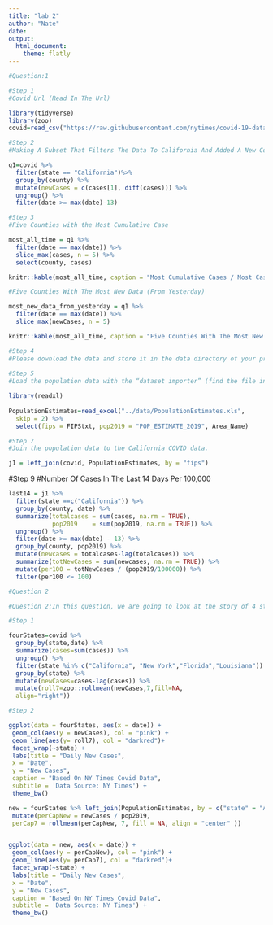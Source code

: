 ```yaml
---
title: "lab 2"
author: "Nate"
date:
output:
  html_document:
    theme: flatly
---
```


```r
#Question:1

#Step 1
#Covid Url (Read In The Url)

library(tidyverse)
library(zoo)
covid=read_csv("https://raw.githubusercontent.com/nytimes/covid-19-data/master/us-counties.csv")
```

```r
#Step 2
#Making A Subset That Filters The Data To California And Added A New Column (Mutate) With The Daily New Cases Using Either diff or lag.

q1=covid %>% 
  filter(state == "California")%>%
  group_by(county) %>% 
  mutate(newCases = c(cases[1], diff(cases))) %>% 
  ungroup() %>% 
  filter(date >= max(date)-13)

#Step 3
#Five Counties with the Most Cumulative Case

most_all_time = q1 %>% 
  filter(date == max(date)) %>% 
  slice_max(cases, n = 5) %>% 
  select(county, cases)

knitr::kable(most_all_time, caption = "Most Cumulative Cases / Most Cases Of All Time", col.names = c("Counties", "Max Cases To Date"))

#Five Counties With The Most New Data (From Yesterday)

most_new_data_from_yesterday = q1 %>% 
  filter(date == max(date)) %>% 
  slice_max(newCases, n = 5)

knitr::kable(most_all_time, caption = "Five Counties With The Most New Data (From Yesterday)", col.names = c("Counties", "New Cases"))

#Step 4
#Please download the data and store it in the data directory of your project. = Did!
  
#Step 5
#Load the population data with the “dataset importer” (find the file in your data directory via the file explorer –> click on it –> select “Import Dataset”). Be sure to copy the code preview (ignore the View(...)) and insert it in your Rmarkdown. This will allow the data to be referenced every time the file is run! = Did!

library(readxl)
  
PopulationEstimates=read_excel("../data/PopulationEstimates.xls", 
  skip = 2) %>% 
  select(fips = FIPStxt, pop2019 = "POP_ESTIMATE_2019", Area_Name)

#Step 7
#Join the population data to the California COVID data.

j1 = left_join(covid, PopulationEstimates, by = "fips")

```

#Step 9
#Number Of Cases In The Last 14 Days Per 100,000 

```r
last14 = j1 %>% 
  filter(state ==c("California")) %>% 
  group_by(county, date) %>% 
  summarize(totalcases = sum(cases, na.rm = TRUE),
            pop2019    = sum(pop2019, na.rm = TRUE)) %>%
  ungroup() %>% 
  filter(date >= max(date) - 13) %>% 
  group_by(county, pop2019) %>% 
  mutate(newcases = totalcases-lag(totalcases)) %>% 
  summarize(totNewCases = sum(newcases, na.rm = TRUE)) %>% 
  mutate(per100 = totNewCases / (pop2019/100000)) %>% 
  filter(per100 <= 100)
```

```r
#Question 2

#Question 2:In this question, we are going to look at the story of 4 states and the impact scale can have on data interpretation. The states include: New York, California, Louisiana, and Florida.Your task is to make a faceted bar plot showing the number of daily, new cases at the state level.

#Step 1

fourStates=covid %>% 
  group_by(state,date) %>% 
  summarize(cases=sum(cases)) %>%
  ungroup() %>% 
  filter(state %in% c("California", "New York","Florida","Louisiana")) %>%
  group_by(state) %>% 
  mutate(newCases=cases-lag(cases)) %>%
  mutate(roll7=zoo::rollmean(newCases,7,fill=NA,
  align="right"))

```

```r
#Step 2

ggplot(data = fourStates, aes(x = date)) + 
 geom_col(aes(y = newCases), col = "pink") + 
 geom_line(aes(y= roll7), col = "darkred")+
 facet_wrap(~state) +
 labs(title = "Daily New Cases", 
 x = "Date", 
 y = "New Cases", 
 caption = "Based On NY Times Covid Data", 
 subtitle = 'Data Source: NY Times') +
 theme_bw()

```


```r
new = fourStates %>% left_join(PopulationEstimates, by = c("state" = "Area_Name") ) %>% 
 mutate(perCapNew = newCases / pop2019, 
 perCap7 = rollmean(perCapNew, 7, fill = NA, align = "center" ))


ggplot(data = new, aes(x = date)) + 
 geom_col(aes(y = perCapNew), col = "pink") + 
 geom_line(aes(y= perCap7), col = "darkred")+
 facet_wrap(~state) +
 labs(title = "Daily New Cases", 
 x = "Date", 
 y = "New Cases", 
 caption = "Based On NY Times Covid Data", 
 subtitle = 'Data Source: NY Times') +
 theme_bw()
```
